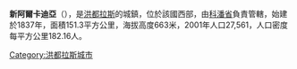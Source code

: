 '''新阿爾卡迪亞'''（{{lang-es|Nueva Arcadia}}），是[[洪都拉斯|洪都拉斯]]的城鎮，位於該國西部，由[[科潘省|科潘省]]負責管轄，始建於1837年，面積151.3平方公里，海拔高度663米，2001年人口27,561，人口密度每平方公里182.16人。

{{coord|15|2|0|N|88|43|0|W|type:adm2nd_region:HN_source:nlwiki|display=title}}

{{Honduras-geo-stub}}
[[Category:洪都拉斯城市|Category:洪都拉斯城市]]